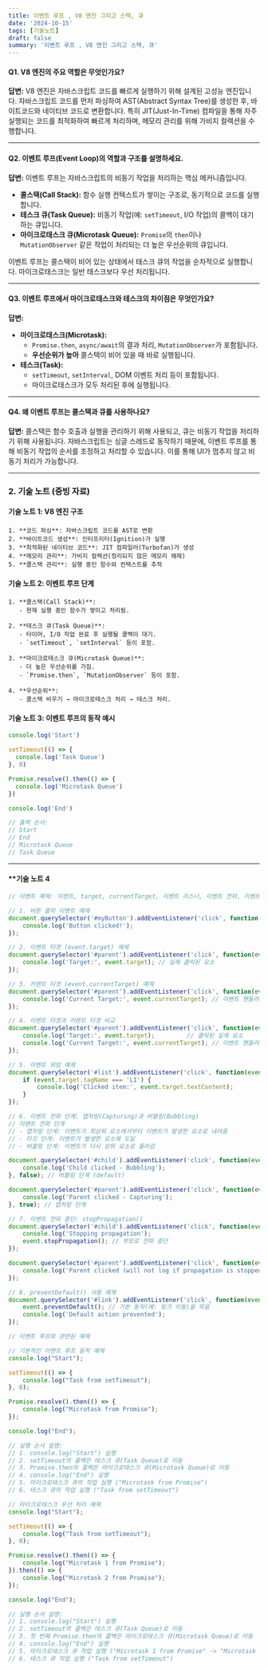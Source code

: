 ```yaml
---
title: 이벤트 루프 , V8 엔진 그리고 스택, 큐
date: '2024-10-15'
tags: [기술노트]
draft: false
summary: '이벤트 루프 , V8 엔진 그리고 스택, 큐'
---
```


#### **Q1. V8 엔진의 주요 역할은 무엇인가요?**

**답변:**
V8 엔진은 자바스크립트 코드를 빠르게 실행하기 위해 설계된 고성능 엔진입니다. 자바스크립트 코드를 먼저 파싱하여 AST(Abstract Syntax Tree)를 생성한 후, 바이트코드와 네이티브 코드로 변환합니다. 특히 JIT(Just-In-Time) 컴파일을 통해 자주 실행되는 코드를 최적화하여 빠르게 처리하며, 메모리 관리를 위해 가비지 컬렉션을 수행합니다.

---

#### **Q2. 이벤트 루프(Event Loop)의 역할과 구조를 설명하세요.**

**답변:**
이벤트 루프는 자바스크립트의 비동기 작업을 처리하는 핵심 메커니즘입니다.

- **콜스택(Call Stack):** 함수 실행 컨텍스트가 쌓이는 구조로, 동기적으로 코드를 실행합니다.
- **테스크 큐(Task Queue):** 비동기 작업(예: `setTimeout`, I/O 작업)의 콜백이 대기하는 큐입니다.
- **마이크로태스크 큐(Microtask Queue):** `Promise`의 `then`이나 `MutationObserver` 같은 작업이 처리되는 더 높은 우선순위의 큐입니다.

이벤트 루프는 콜스택이 비어 있는 상태에서 태스크 큐의 작업을 순차적으로 실행합니다. 마이크로태스크는 일반 태스크보다 우선 처리됩니다.

---

#### **Q3. 이벤트 루프에서 마이크로태스크와 테스크의 차이점은 무엇인가요?**

**답변:**

- **마이크로태스크(Microtask):**
  - `Promise.then`, `async/await`의 결과 처리, `MutationObserver`가 포함됩니다.
  - **우선순위가 높아** 콜스택이 비어 있을 때 바로 실행됩니다.
- **테스크(Task):**
  - `setTimeout`, `setInterval`, DOM 이벤트 처리 등이 포함됩니다.
  - 마이크로태스크가 모두 처리된 후에 실행됩니다.

---

#### **Q4. 왜 이벤트 루프는 콜스택과 큐를 사용하나요?**

**답변:**
콜스택은 함수 호출과 실행을 관리하기 위해 사용되고, 큐는 비동기 작업을 처리하기 위해 사용됩니다. 자바스크립트는 싱글 스레드로 동작하기 때문에, 이벤트 루프를 통해 비동기 작업의 순서를 조정하고 처리할 수 있습니다. 이를 통해 UI가 멈추지 않고 비동기 처리가 가능합니다.

---

### **2. 기술 노트 (증빙 자료)**

#### **기술 노트 1: V8 엔진 구조**

```plaintext
1. **코드 파싱**: 자바스크립트 코드를 AST로 변환
2. **바이트코드 생성**: 인터프리터(Ignition)가 실행
3. **최적화된 네이티브 코드**: JIT 컴파일러(Turbofan)가 생성
4. **메모리 관리**: 가비지 컬렉션(정리되지 않은 메모리 해제)
5. **콜스택 관리**: 실행 중인 함수와 컨텍스트를 추적
```

#### **기술 노트 2: 이벤트 루프 단계**

```plaintext
1. **콜스택(Call Stack)**:
   - 현재 실행 중인 함수가 쌓이고 처리됨.

2. **테스크 큐(Task Queue)**:
   - 타이머, I/O 작업 완료 후 실행될 콜백이 대기.
   - `setTimeout`, `setInterval` 등이 포함.

3. **마이크로태스크 큐(Microtask Queue)**:
   - 더 높은 우선순위를 가짐.
   - `Promise.then`, `MutationObserver` 등이 포함.

4. **우선순위**:
   - 콜스택 비우기 → 마이크로태스크 처리 → 테스크 처리.
```

#### **기술 노트 3: 이벤트 루프의 동작 예시**

```javascript
console.log('Start')

setTimeout(() => {
  console.log('Task Queue')
}, 0)

Promise.resolve().then(() => {
  console.log('Microtask Queue')
})

console.log('End')

// 출력 순서:
// Start
// End
// Microtask Queue
// Task Queue
```

---
#### **기술 노트 4
```jsx
// 이벤트 예제: 이벤트, target, currentTarget, 이벤트 리스너, 이벤트 전파, 이벤트 위임

// 1. 버튼 클릭 이벤트 예제
document.querySelector('#myButton').addEventListener('click', function() {
    console.log('Button clicked!');
});

// 2. 이벤트 타겟 (event.target) 예제
document.querySelector('#parent').addEventListener('click', function(event) {
    console.log('Target:', event.target); // 실제 클릭된 요소
});

// 3. 커렌트 타겟 (event.currentTarget) 예제
document.querySelector('#parent').addEventListener('click', function(event) {
    console.log('Current Target:', event.currentTarget); // 이벤트 핸들러가 연결된 요소
});

// 4. 이벤트 타겟과 커렌트 타겟 비교
document.querySelector('#parent').addEventListener('click', function(event) {
    console.log('Target:', event.target);         // 클릭된 실제 요소
    console.log('Current Target:', event.currentTarget); // 이벤트 핸들러가 연결된 요소
});

// 5. 이벤트 위임 예제
document.querySelector('#list').addEventListener('click', function(event) {
    if (event.target.tagName === 'LI') {
        console.log('Clicked item:', event.target.textContent);
    }
});

// 6. 이벤트 전파 단계: 캡처링(Capturing)과 버블링(Bubbling)
// 이벤트 전파 단계
// - 캡처링 단계: 이벤트가 최상위 요소에서부터 이벤트가 발생한 요소로 내려옴
// - 타깃 단계: 이벤트가 발생한 요소에 도달
// - 버블링 단계: 이벤트가 다시 상위 요소로 올라감

document.querySelector('#child').addEventListener('click', function(event) {
    console.log('Child clicked - Bubbling');
}, false); // 버블링 단계 (default)

document.querySelector('#parent').addEventListener('click', function(event) {
    console.log('Parent clicked - Capturing');
}, true); // 캡처링 단계

// 7. 이벤트 전파 중단: stopPropagation()
document.querySelector('#child').addEventListener('click', function(event) {
    console.log('Stopping propagation');
    event.stopPropagation(); // 부모로 전파 중단
});

document.querySelector('#parent').addEventListener('click', function(event) {
    console.log('Parent clicked (will not log if propagation is stopped)');
});

// 8. preventDefault() 사용 예제
document.querySelector('#link').addEventListener('click', function(event) {
    event.preventDefault(); // 기본 동작(예: 링크 이동)을 막음
    console.log('Default action prevented');
});

// 이벤트 루프와 관련된 예제

// 기본적인 이벤트 루프 동작 예제
console.log("Start");

setTimeout(() => {
    console.log("Task from setTimeout");
}, 0);

Promise.resolve().then(() => {
    console.log("Microtask from Promise");
});

console.log("End");

// 실행 순서 설명:
// 1. console.log("Start") 실행
// 2. setTimeout의 콜백은 테스크 큐(Task Queue)로 이동
// 3. Promise.then의 콜백은 마이크로태스크 큐(Microtask Queue)로 이동
// 4. console.log("End") 실행
// 5. 마이크로태스크 큐의 작업 실행 ("Microtask from Promise")
// 6. 테스크 큐의 작업 실행 ("Task from setTimeout")

// 마이크로태스크 우선 처리 예제
console.log("Start");

setTimeout(() => {
    console.log("Task from setTimeout");
}, 0);

Promise.resolve().then(() => {
    console.log("Microtask 1 from Promise");
}).then(() => {
    console.log("Microtask 2 from Promise");
});

console.log("End");

// 실행 순서 설명:
// 1. console.log("Start") 실행
// 2. setTimeout의 콜백은 테스크 큐(Task Queue)로 이동
// 3. 첫 번째 Promise.then의 콜백은 마이크로태스크 큐(Microtask Queue)로 이동
// 4. console.log("End") 실행
// 5. 마이크로태스크 큐 작업 실행 ("Microtask 1 from Promise" -> "Microtask 2 from Promise")
// 6. 테스크 큐 작업 실행 ("Task from setTimeout")

```

